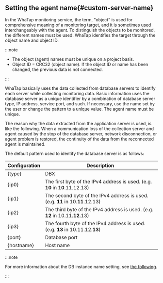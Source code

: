 ## Setting the agent name{#custom-server-name}

In the WhaTap monitoring service, the term, "object" is used for comprehensive meaning of a monitoring target, and it is sometimes used interchangeably with the agent. To distinguish the objects to be monitored, the different names must be used. WhaTap identifies the target through the object name and object ID.

:::note

-   The object (agent) names must be unique on a project basis.
-   Object ID = CRC32 (object name). If the object ID or name has been changed, the previous data is not connected.

:::

WhaTap basically uses the data collected from database servers to identify each server while collecting monitoring data. Basic information uses the database server as a unique identifier by a combination of database server type, IP address, service port, and such. If necessary, use the name set by the user or change the pattern to a unique value. The agent name must be unique.

The reason why the data extracted from the application server is used, is like the following. When a communication loss of the collection server and agent caused by the stop of the database server, network disconnection, or agent problem is restored, the continuity of the data from the reconnected agent is maintained.

The default pattern used to identify the database server is as follows:

| Configuration     | Description                                                                      |
| ----------------- | -------------------------------------------------------------------------------- |
| {type}            | DBX                                                                              |
| {ip0}             | The first byte of the IPv4 address is used. (e.g. **10** in **10**.11.12.13)     |
| {ip1}             | The second byte of the IPv4 address is used. (e.g. **11** in 10.**11**.12.13)    |
| {ip2}             | The third byte of the IPv4 address is used. (e.g. **12** in 10.11.**12**.13)     |
| {ip3}             | The fourth byte of the IPv4 address is used. (e.g. **13** in 10.11.12.**13**)    |
| {port}            | Database port                                                                    |
| {hostname}        | Host name                                                                        |

:::note

For more information about the DB instance name setting, see [the following](agent-dbx-settings#naming).

:::
